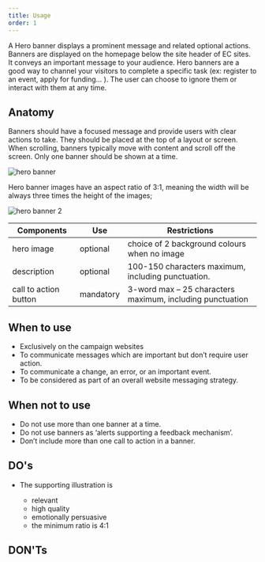 ```yaml
---
title: Usage
order: 1
---
```



<Paragraph size="lead">
  A Hero banner displays a prominent message and related optional actions.
  Banners are displayed on the homepage below the site header of EC sites. It
  conveys an important message to your audience. Hero banners are a good way to
  channel your visitors to complete a specific task (ex: register to an event,
  apply for funding... ). The user can choose to ignore them or interact with
  them at any time.
</Paragraph>

## Anatomy

Banners should have a focused message and provide users with clear actions to take. They should be placed at the top of a layout or screen. When scrolling, banners typically move with content and scroll off the screen. Only one banner should be shown at a time.

![hero banner](https://inno-ecl.s3.amazonaws.com/media/images/EC/Hero%20Banner/Hero%20Banner01.jpg)

Hero banner images have an aspect ratio of 3:1, meaning the width will be always three times the height of the images;

![hero banner 2](https://inno-ecl.s3.amazonaws.com/media/images/EC/Hero%20Banner/Hero%20Banner02.png)

| Components            | Use       | Restrictions                                              |
| --------------------- | --------- | --------------------------------------------------------- |
| hero image            | optional  | choice of 2 background colours when no image              |
| description           | optional  | 100-150 characters maximum, including punctuation.        |
| call to action button | mandatory | 3-word max – 25 characters maximum, including punctuation |

## When to use

- Exclusively on the campaign websites
- To communicate messages which are important but don’t require user action.
- To communicate a change, an error, or an important event.
- To be considered as part of an overall website messaging strategy.

## When not to use

- Do not use more than one banner at a time.
- Do not use banners as ‘alerts supporting a feedback mechanism’.
- Don’t include more than one call to action in a banner.

## DO's

- The supporting illustration is

  - relevant
  - high quality
  - emotionally persuasive
  - the minimum ratio is 4:1

## DON'Ts
